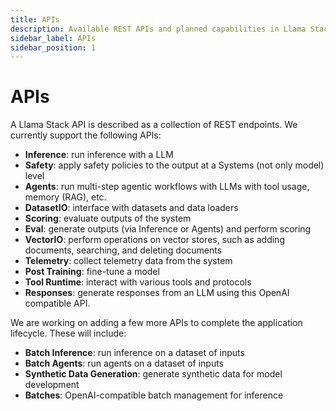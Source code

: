```yaml
---
title: APIs
description: Available REST APIs and planned capabilities in Llama Stack
sidebar_label: APIs
sidebar_position: 1
---
```


# APIs

A Llama Stack API is described as a collection of REST endpoints. We currently support the following APIs:

- **Inference**: run inference with a LLM
- **Safety**: apply safety policies to the output at a Systems (not only model) level
- **Agents**: run multi-step agentic workflows with LLMs with tool usage, memory (RAG), etc.
- **DatasetIO**: interface with datasets and data loaders
- **Scoring**: evaluate outputs of the system
- **Eval**: generate outputs (via Inference or Agents) and perform scoring
- **VectorIO**: perform operations on vector stores, such as adding documents, searching, and deleting documents
- **Telemetry**: collect telemetry data from the system
- **Post Training**: fine-tune a model
- **Tool Runtime**: interact with various tools and protocols
- **Responses**: generate responses from an LLM using this OpenAI compatible API.

We are working on adding a few more APIs to complete the application lifecycle. These will include:
- **Batch Inference**: run inference on a dataset of inputs
- **Batch Agents**: run agents on a dataset of inputs
- **Synthetic Data Generation**: generate synthetic data for model development
- **Batches**: OpenAI-compatible batch management for inference
